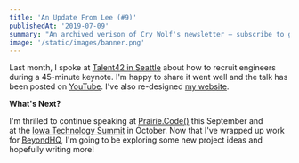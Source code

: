 ```yaml
---
title: 'An Update From Lee (#9)'
publishedAt: '2019-07-09'
summary: "An archived verison of Cry Wolf's newsletter – subscribe to get early access."
image: '/static/images/banner.png'
---
```


Last month, I spoke at [Talent42 in Seattle](https://www.talent42.com/agenda/speakers/425777) about how
to recruit engineers during a 45-minute keynote. I'm happy to share it went well and the
talk has been posted on [YouTube](https://www.youtube.com/watch?v=chWOJB1LYkk).
I've also re-designed [my website](https://leerob.io).

**What's Next?**

I'm thrilled to continue speaking at [Prairie.Code()](https://prairiecode.amegala.com/Speakers) this September
and at the [Iowa Technology Summit](https://www.iowatechsummit.com/) in October.
Now that I've wrapped up work for [BeyondHQ](https://www.beyondhq.co/), I'm going to be exploring
some new project ideas and hopefully writing more!
